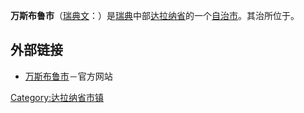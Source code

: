{{Infobox Kommun|
fullname=Vansbro kommun|
coatofarms=[[File:Vansbro_vapen.svg|100px]]|
county=[[达拉纳省|达拉纳省]]|
province=[[达拉纳|达拉纳]]|
capital={{link-en|万斯布鲁|Vansbro}}|
map=[[File:Vansbro_Municipality_in_Dalarna_County.png|200px]]|
arearank=第61名|
area=1,667.17|
arealand=1,548.70|
populationrank=第256名|
population=6,983|
densityrank=第258名|
populationdensity=4.5|
website=http://www.vansbro.se/|{{dead link|date=2017年11月 |bot=InternetArchiveBot |fix-attempted=yes }}
footnotes=面积与人口统计数据来自[[瑞典统计局|瑞典统计局]]，截至2006年12月31日}}

'''万斯布鲁市'''（[[瑞典文|瑞典文]]：{{lang|sv|''Vansbro kommun''}}）是[[瑞典|瑞典]]中部[[达拉纳省|达拉纳省]]的一个[[瑞典自治市|自治市]]。其治所位于{{link-en|万斯布鲁|Vansbro}}。

== 外部链接 ==
* [http://www.vansbro.se 万斯布鲁市]{{Wayback|url=http://www.vansbro.se/ |date=20090817234632 }}－官方网站

{{Commonscat|Vansbro|万斯布鲁市}}

{{Dalarna County}}
{{Localities in Vansbro Municipality}}

{{coord|60|31|N|14|13|E|source:enwiki-plaintext-parser|display=title}}

[[Category:达拉纳省市镇|Category:达拉纳省市镇]]
